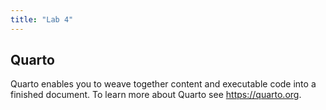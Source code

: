 ```yaml
---
title: "Lab 4"
---
```


## Quarto

Quarto enables you to weave together content and executable code into a finished document. To learn more about Quarto see <https://quarto.org>.
